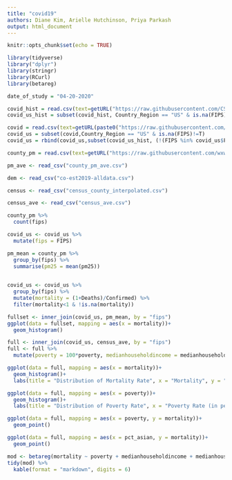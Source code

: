 ```yaml
---
title: "covid19"
authors: Diane Kim, Arielle Hutchinson, Priya Parkash
output: html_document
---
```


```r
knitr::opts_chunk$set(echo = TRUE)
```

```r
library(tidyverse)
library("dplyr")
library(stringr)
library(RCurl)
library(betareg)
```
```r
date_of_study = "04-20-2020"

covid_hist = read.csv(text=getURL("https://raw.githubusercontent.com/CSSEGISandData/COVID-19/master/csse_covid_19_data/csse_covid_19_daily_reports/03-30-2020.csv"))
covid_us_hist = subset(covid_hist, Country_Region == "US" & is.na(FIPS)==F)

covid = read.csv(text=getURL(paste0("https://raw.githubusercontent.com/CSSEGISandData/COVID-19/master/csse_covid_19_data/csse_covid_19_daily_reports/",date_of_study,".csv")))
covid_us = subset(covid,Country_Region == "US" & is.na(FIPS)!=T)
covid_us = rbind(covid_us,subset(covid_us_hist, (!(FIPS %in% covid_us$FIPS))  & Confirmed == 0 & Deaths == 0 & is.na(FIPS)==F))

county_pm = read.csv(text=getURL("https://raw.githubusercontent.com/wxwx1993/PM_COVID/master/Data/county_pm25.csv"))

pm_ave <- read_csv("county_pm_ave.csv")

dem <- read_csv("co-est2019-alldata.csv")

census <- read_csv("census_county_interpolated.csv")

census_ave <- read_csv("census_ave.csv")


```

```r
county_pm %>%
  count(fips)

covid_us <- covid_us %>%
  mutate(fips = FIPS)

pm_mean = county_pm %>% 
  group_by(fips) %>% 
  summarise(pm25 = mean(pm25))
  
```

```r
covid_us <- covid_us %>%
  group_by(fips) %>%
  mutate(mortality = (1+Deaths)/Confirmed) %>%
  filter(mortality<1 & !is.na(mortality))
```

```r
fullset <- inner_join(covid_us, pm_mean, by = "fips")
ggplot(data = fullset, mapping = aes(x = mortality))+
  geom_histogram()

full <- inner_join(covid_us, census_ave, by = "fips")
full <- full %>%
  mutate(poverty = 100*poverty, medianhouseholdincome = medianhouseholdincome/1000, medianhousevalue = medianhousevalue/1000, pct_blk = pct_blk*100, pct_asian = pct_asian*100, pct_native = pct_native*100, hispanic = hispanic*100, pct_white = pct_white*100, education = education*100)
```

```r
ggplot(data = full, mapping = aes(x = mortality))+
  geom_histogram()+
  labs(title = "Distribution of Mortality Rate", x = "Mortality", y = "Frequency")

ggplot(data = full, mapping = aes(x = poverty))+
  geom_histogram()+
  labs(title = "Distribution of Poverty Rate", x = "Poverty Rate (in percentages)", y = "Frequency")

ggplot(data = full, mapping = aes(x = poverty, y = mortality))+
  geom_point()

ggplot(data = full, mapping = aes(x = pct_asian, y = mortality))+
  geom_point()
```


```r
mod <- betareg(mortality ~ poverty + medianhouseholdincome + medianhousevalue + hispanic + pct_asian + pct_white + pct_native + education + popdensity + poverty*pct_blk +poverty*pct_native, data = full)
tidy(mod) %>%
  kable(format = "markdown", digits = 6)
```

